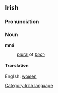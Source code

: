 ==Irish==
===Pronunciation===
{{IPA|[mn&#593;&#720;]}}
===Noun===
'''mná'''
:[[plural]] of ''[[bean]]''
====Translation====
English: [[women]]

[[Category:Irish language]]